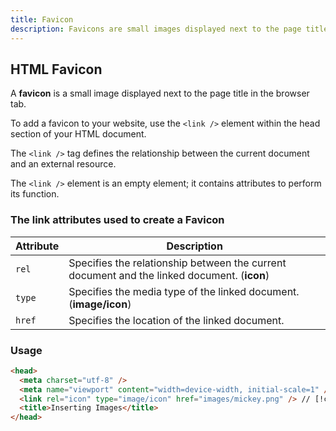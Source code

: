```yaml
---
title: Favicon
description: Favicons are small images displayed next to the page title in the browser tab.
---
```


## HTML Favicon

A **favicon** is a small image displayed next to the page title in the browser tab.

To add a favicon to your website, use the `<link />` element within the head section of your HTML document.

The `<link />` tag defines the relationship between the current document and an external resource.

The `<link />` element is an empty element; it contains attributes to perform its function.

### The link attributes used to create a Favicon

|   Attribute   |   Description                                                                               |
|---------------|---------------------------------------------------------------------------------------------|
| `rel`         | Specifies the relationship between the current document and the linked document. (**icon**) |
| `type`        | Specifies the media type of the linked document. (**image/icon**)                           |
| `href`        | Specifies the location of the linked document.                                              |

### Usage

```html
<head>
  <meta charset="utf-8" />
  <meta name="viewport" content="width=device-width, initial-scale=1" />
  <link rel="icon" type="image/icon" href="images/mickey.png" /> // [!code highlight]
  <title>Inserting Images</title>
</head>
```

